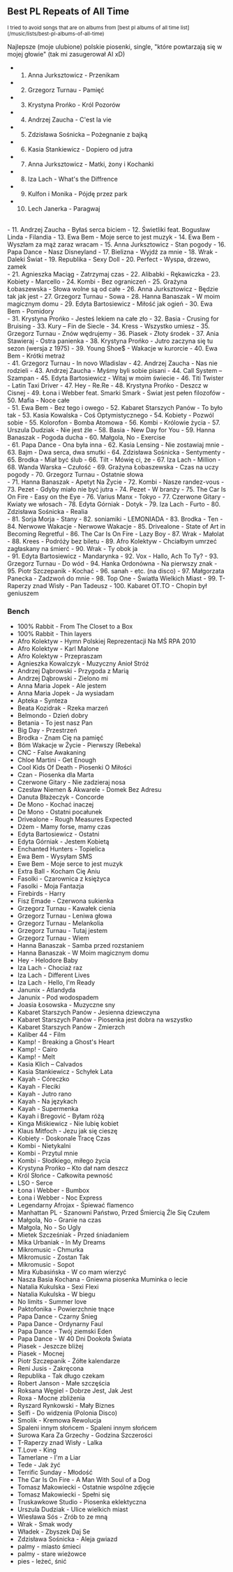 ## Best PL Repeats of All Time

<small>
I tried to avoid songs that are on albums from [best pl albums of all time list](/music/lists/best-pl-albums-of-all-time)
</small>

Najlepsze (moje ulubione) polskie piosenki, single, "które powtarzają się w mojej głowie" (tak mi zasugerował AI xD)

- 1. Anna Jurksztowicz - Przenikam
- 2. Grzegorz Turnau - Pamięć
- 3. Krystyna Prońko - Król Pozorów
- 4. Andrzej Zaucha - C'est la vie
- 5. Zdzisława Sośnicka – Pożegnanie z bajką
- 6. Kasia Stankiewicz - Dopiero od jutra
- 7. Anna Jurksztowicz - Matki, żony i Kochanki
- 8. Iza Lach - What's the Diffrence
- 9. Kulfon i Monika - Pójdę przez park
- 10. Lech Janerka - Paragwaj

<br/>
- 11. Andrzej Zaucha - Byłaś serca biciem
- 12. Świetliki feat. Bogusław Linda - Filandia
- 13. Ewa Bem - Moje serce to jest muzyk
- 14. Ewa Bem - Wyszłam za mąż zaraz wracam
- 15. Anna Jurksztowicz - Stan pogody
- 16. Papa Dance - Nasz Disneyland
- 17. Bielizna - Wyjdź za mnie
- 18. Wrak - Daleki Świat
- 19. Republika - Sexy Doll
- 20. Perfect - Wyspa, drzewo, zamek

<br/>
- 21. Agnieszka Maciąg - Zatrzymaj czas
- 22. Alibabki - Rękawiczka
- 23. Kobiety - Marcello
- 24. Kombi - Bez ograniczeń
- 25. Grażyna Łobaszewska - Słowa wolne są od całe
- 26. Anna Jurksztowicz - Będzie tak jak jest
- 27. Grzegorz Turnau - Sowa
- 28. Hanna Banaszak - W moim magicznym domu
- 29. Edyta Bartosiewicz - Miłość jak ogień
- 30. Ewa Bem - Pomidory

<br/>
- 31. Krystyna Prońko - Jesteś lekiem na całe zło
- 32. Basia - Crusing for Bruising
- 33. Kury – Fin de Siecle
- 34. Kress - Wszystko umiesz
- 35. Grzegorz Turnau - Znów wędrujemy
- 36. Piasek - Złoty środek
- 37. Ania Stawieraj - Ostra panienka
- 38. Krystyna Prońko - Jutro zaczyna się tu sezon (wersja z 1975)
- 39. Young Shoe$ - Wakacje w kurorcie
- 40. Ewa Bem - Krótki metraż

<br/>
- 41. Grzegorz Turnau - In novo Wladislav
- 42. Andrzej Zaucha - Nas nie rodzieli
- 43. Andrzej Zaucha - Myśmy byli sobie pisani
- 44. Call System – Szampan
- 45. Edyta Bartosiewicz - Witaj w moim świecie
- 46. Titi Twister - Latin Taxi Driver
- 47. Hey - Re.Re
- 48. Krystyna Prońko - Deszcz w Cisnej
- 49. Łona i Webber feat. Smarki Smark - Świat jest pełen filozofów
- 50. Mafia - Noce całe

<br/>
- 51. Ewa Bem - Bez tego i owego
- 52. Kabaret Starszych Panów - To było tak
- 53. Kasia Kowalska - Coś Optymistycznego
- 54. Kobiety - Pozwól sobie
- 55. Kolorofon - Bomba Atomowa
- 56. Kombi - Królowie życia
- 57. Urszula Dudziak - Nie jest źle
- 58. Basia - New Day for You
- 59. Hanna Banaszak - Pogoda ducha
- 60. Małgola, No - Exercise

<br/>
- 61. Papa Dance - Ona była inna
- 62. Kasia Lensing - Nie zostawiaj mnie
- 63. Bajm - Dwa serca, dwa smutki
- 64. Zdzisława Sośnicka - Sentymenty
- 65. Brodka - Miał być ślub
- 66. Tilt - Mówię ci, że
- 67. Iza Lach - Million
- 68. Wanda Warska – Czułość
- 69. Grażyna Łobaszewska - Czas na uczy pogody
- 70. Grzegorz Turnau - Ostatnie słowa

<br/>
- 71. Hanna Banaszak - Apetyt Na Życie
- 72. Kombi - Nasze randez-vous
- 73. Pezet - Gdyby miało nie być jutra
- 74. Pezet - W branży
- 75. The Car Is On Fire - Easy on the Eye
- 76. Varius Manx - Tokyo
- 77. Czerwone Gitary - Kwiaty we włosach
- 78. Edyta Górniak - Dotyk
- 79. Iza Lach - Furto
- 80. Zdzisława Sośnicka - Realia

<br/>
- 81. Sorja Morja - Stany 
- 82. soniamiki - LEMONIADA
- 83. Brodka - Ten
- 84. Nerwowe Wakacje - Nerwowe Wakacje
- 85. Drivealone - State of Art in Becoming Regretful
- 86. The Car Is On Fire - Lazy Boy
- 87. Wrak - Małolat
- 88. Krees - Podróży bez biletu
- 89. Afro Kolektyw - Chciałbym umrzeć zagłaskany na śmierć
- 90. Wrak - Ty obok ja

<br/>
- 91. Edyta Bartosiewicz - Mandarynka
- 92. Vox - Hallo, Ach To Ty?
- 93. Grzegorz Turnau - Do wód
- 94. Hanka Ordonówna - Na pierwszy znak
- 95. Piotr Szczepanik - Kochać
- 96. sanah - etc. (na disco)
- 97. Małgorzata Panecka - Zadzwoń do mnie
- 98. Top One - Światła Wielkich Miast
- 99. T-Raperzy znad Wisły - Pan Tadeusz
- 100. Kabaret OT.TO - Chopin był geniuszem

### Bench

- 100% Rabbit - From The Closet to a Box
- 100% Rabbit - Thin layers
- Afro Kolektyw - Hymn Polskiej Reprezentacji Na MŚ RPA 2010
- Afro Kolektyw - Karl Malone
- Afro Kolektyw - Przepraszam
- Agnieszka Kowalczyk - Muzyczny Anioł Stróż
- Andrzej Dąbrowski - Przygoda z Marią
- Andrzej Dąbrowski - Zielono mi
- Anna Maria Jopek - Ale jestem
- Anna Maria Jopek - Ja wysiadam
- Apteka - Synteza
- Beata Kozidrak - Rzeka marzeń
- Belmondo - Dzień dobry
- Betania - To jest nasz Pan
- Big Day - Przestrzeń
- Brodka - Znam Cię na pamięć
- Bóm Wakacje w Życie - Pierwszy (Rebeka)
- CNC - False Awakaning
- Chloe Martini - Get Enough
- Cool Kids Of Death - Piosenki O Miłości
- Czan - Piosenka dla Marta
- Czerwone Gitary - Nie zadzieraj nosa
- Czesław Niemen & Akwarele - Domek Bez Adresu
- Danuta Błażeczyk - Concorde
- De Mono - Kochać inaczej
- De Mono - Ostatni pocałunek
- Drivealone - Rough Measures Expected
- Dżem - Mamy forse, mamy czas
- Edyta Bartosiewicz - Ostatni
- Edyta Górniak - Jestem Kobietą
- Enchanted Hunters - Topielica
- Ewa Bem - Wysyłam SMS
- Ewe Bem - Moje serce to jest muzyk
- Extra Ball - Kocham Cię Aniu
- Fasolki - Czarownica z księżyca
- Fasolki - Moja Fantazja
- Firebirds - Harry
- Fisz Emade - Czerwona sukienka
- Grzegorz Turnau - Kawałek cienia
- Grzegorz Turnau - Leniwa głowa
- Grzegorz Turnau - Melankolia
- Grzegorz Turnau - Tutaj jestem
- Grzegorz Turnau - Wiem
- Hanna Banaszak - Samba przed rozstaniem
- Hanna Banaszak - W Moim magicznym domu
- Hey - Helodore Baby
- Iza Lach - Chociaż raz
- Iza Lach - Different Lives
- Iza Lach - Hello, I'm Ready
- Janunix - Atlandyda
- Janunix - Pod wodospadem
- Joasia Łosowska - Muzyczne sny
- Kabaret Starszych Panów - Jesienna dziewczyna
- Kabaret Starszych Panów - Piosenka jest dobra na wszystko
- Kabaret Starszych Panów - Zmierzch
- Kaliber 44 - Film
- Kamp! - Breaking a Ghost's Heart
- Kamp! - Cairo
- Kamp! - Melt
- Kasia Klich – Calvados
- Kasia Stankiewicz - Schyłek Lata
- Kayah - Córeczko
- Kayah - Fleciki
- Kayah - Jutro rano
- Kayah - Na językach
- Kayah - Supermenka
- Kayah i Bregović - Byłam różą
- Kinga Miśkiewicz - Nie lubię kobiet
- Klaus Mitfoch - Jezu jak się cieszę
- Kobiety - Doskonale Tracę Czas
- Kombi - Nietykalni
- Kombi - Przytul mnie
- Kombi - Słodkiego, miłego życia
- Krystyna Prońko – Kto dał nam deszcz
- Król Słońce - Całkowita pewność
- LSO - Serce
- Łona i Webber - Bumbox
- Łona i Webber - Noc Express
- Legendarny Afrojax - Śpiewać flamenco
- Manhattan PL - Szanowni Państwo, Przed Śmiercią Źle Się Czułem
- Małgola, No - Granie na czas
- Małgola, No - So Ugly
- Mietek Szcześniak - Przed śniadaniem
- Mika Urbaniak - In My Dreams
- Mikromusic - Chmurka
- Mikromusic - Zostan Tak
- Mikromusic - Sopot
- Mira Kubasińska - W co mam wierzyć
- Nasza Basia Kochana - Gniewna piosenka Muminka o lecie
- Natalia Kukulska - Sexi Flexi
- Natalia Kukulska - W biegu
- No limits - Summer love
- Paktofonika - Powierzchnie tnące
- Papa Dance - Czarny Śnieg
- Papa Dance - Ordynarny Faul
- Papa Dance - Twój ziemski Eden
- Papa Dance - W 40 Dni Dookoła Świata
- Piasek - Jeszcze bliżej
- Piasek - Mocnej
- Piotr Szczepanik - Żółte kalendarze
- Reni Jusis - Zakręcona
- Republika - Tak długo czekam
- Robert Janson - Małe szczęścia
- Roksana Węgiel - Dobrze Jest, Jak Jest
- Roxa - Mocne zbliżenia
- Ryszard Rynkowski - Mały Biznes
- Selfi - Do widzenia (Polonia Disco)
- Smolik - Kremowa Rewolucja
- Spaleni innym słońcem - Spaleni innym słońcem
- Surowa Kara Za Grzechy - Godzina Szczerości
- T-Raperzy znad Wisły - Lalka
- T.Love - King
- Tamerlane - I'm a Liar
- Tede - Jak żyć
- Terrific Sunday - Młodość
- The Car Is On Fire - A Man With Soul of a Dog
- Tomasz Makowiecki - Ostatnie wspólne zdjęcie
- Tomasz Makowiecki - Spełni się
- Truskawkowe Studio - Piosenka eklektyczna
- Urszula Dudziak - Ulice wielkich miast
- Wiesława Sós - Zrób to ze mną
- Wrak - Smak wody
- Władek - Zbyszek Daj Se
- Zdzisława Sośnicka - Aleja gwiazd
- palmy - miasto śmieci
- palmy - stare wieżowce
- pies - leżeć, śnić
